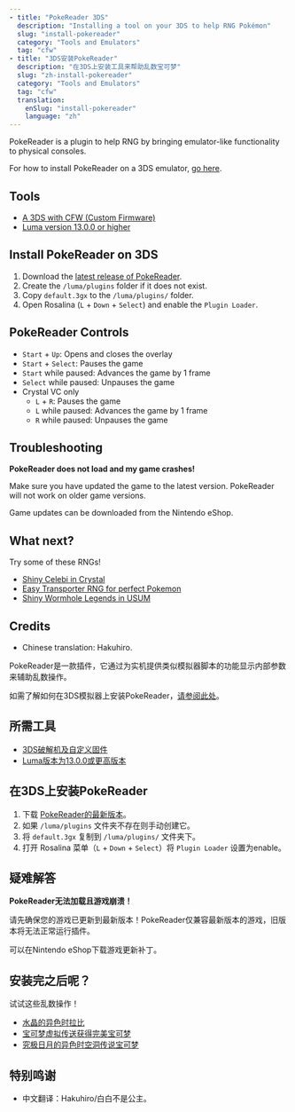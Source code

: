 ```yaml
---
- title: "PokeReader 3DS"
  description: "Installing a tool on your 3DS to help RNG Pokémon"
  slug: "install-pokereader"
  category: "Tools and Emulators"
  tag: "cfw"
- title: "3DS安装PokeReader"
  description: "在3DS上安装工具来帮助乱数宝可梦"
  slug: "zh-install-pokereader"
  category: "Tools and Emulators"
  tag: "cfw"
  translation:
    enSlug: "install-pokereader"
    language: "zh"
---
```


<ShowIf slug="/install-pokereader">

PokeReader is a plugin to help RNG by bringing emulator-like functionality to physical consoles.

For how to install PokeReader on a 3DS emulator, [go here](/install-pokereader-emu).

## Tools

- [A 3DS with CFW (Custom Firmware)](https://3ds.hacks.guide/)
- [Luma version 13.0.0 or higher](https://github.com/LumaTeam/Luma3DS/releases)

## Install PokeReader on 3DS

1. Download the [latest release of PokeReader](https://github.com/zaksabeast/PokeReader/releases/latest).
2. Create the `/luma/plugins` folder if it does not exist.
3. Copy `default.3gx` to the `/luma/plugins/` folder.
4. Open Rosalina (`L` + `Down` + `Select`) and enable the `Plugin Loader`.

## PokeReader Controls

- `Start` + `Up`: Opens and closes the overlay
- `Start` + `Select`: Pauses the game
- `Start` while paused: Advances the game by 1 frame
- `Select` while paused: Unpauses the game
- Crystal VC only
  - `L` + `R`: Pauses the game
  - `L` while paused: Advances the game by 1 frame
  - `R` while paused: Unpauses the game

## Troubleshooting

**PokeReader does not load and my game crashes!**

Make sure you have updated the game to the latest version. PokeReader will not work on older game versions.

Game updates can be downloaded from the Nintendo eShop.

## What next?

Try some of these RNGs!

- [Shiny Celebi in Crystal](/gen2-celebi)
- [Easy Transporter RNG for perfect Pokemon](/transporter-rng-offline)
- [Shiny Wormhole Legends in USUM](/retail-usum-wormhole)

## Credits

- Chinese translation: Hakuhiro.

</ShowIf>

<ShowIf slug="/zh-install-pokereader">

PokeReader是一款插件，它通过为实机提供类似模拟器脚本的功能显示内部参数来辅助乱数操作。

如需了解如何在3DS模拟器上安装PokeReader，[请参阅此处](/install-pokereader-emu)。

## 所需工具

- [3DS破解机及自定义固件](https://3ds.hacks.guide/)
- [Luma版本为13.0.0或更高版本](https://github.com/LumaTeam/Luma3DS/releases)

## 在3DS上安装PokeReader

1. 下载 [PokeReader的最新版本](https://github.com/zaksabeast/PokeReader/releases/latest)。
2. 如果 `/luma/plugins` 文件夹不存在则手动创建它。
3. 将 `default.3gx` 复制到 `/luma/plugins/` 文件夹下。
4. 打开 Rosalina 菜单（`L` + `Down` + `Select`）将 `Plugin Loader` 设置为enable。

## 疑难解答

**PokeReader无法加载且游戏崩溃！**

请先确保您的游戏已更新到最新版本！PokeReader仅兼容最新版本的游戏，旧版本将无法正常运行插件。

可以在Nintendo eShop下载游戏更新补丁。

## 安装完之后呢？

试试这些乱数操作！

- [水晶的异色时拉比](/gen2-celebi)
- [宝可梦虚拟传送获得完美宝可梦](/transporter-rng-offline)
- [究极日月的异色时空洞传说宝可梦](/retail-usum-wormhole)

## 特别鸣谢

- 中文翻译：Hakuhiro/白白不是公主。

</ShowIf>
